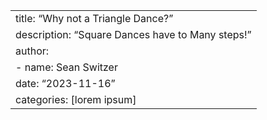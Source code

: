 ---
title: "Why not a Triangle Dance?"
description: "Square Dances have to Many steps!"
author:
  - name: Sean Switzer
date: "2023-11-16"
categories: [lorem ipsum] 
---